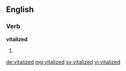 ==English==

===Verb===
'''vitalized'''

# {{past of|vitalize}}

[[de:vitalized]]
[[mg:vitalized]]
[[sv:vitalized]]
[[vi:vitalized]]